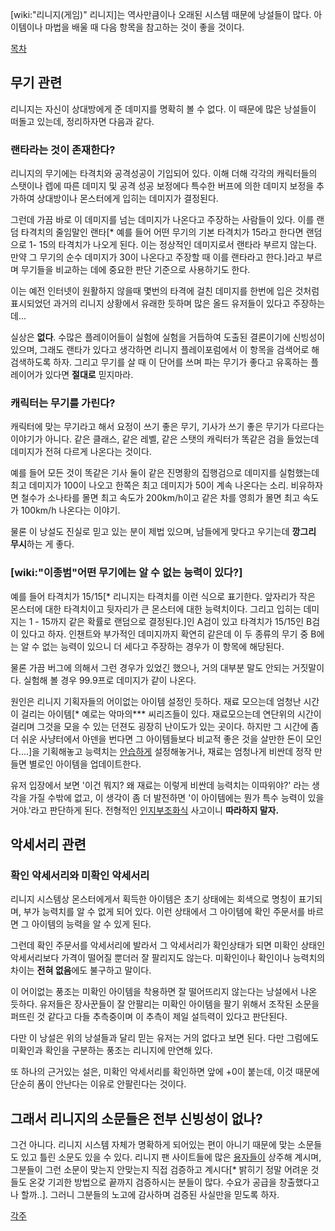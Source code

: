 [wiki:"리니지(게임)" 리니지]는 역사만큼이나 오래된 시스템 때문에 낭설들이 많다. 아이템이나 마법을 배울 때 다음 항목을 참고하는 것이 좋을 것이다.

[[목차]]
== 무기 관련 ==
리니지는 자신이 상대방에게 준 데미지를 명확히 볼 수 없다. 이 때문에 많은 낭설들이 떠돌고 있는데, 정리하자면 다음과 같다.

=== 랜타라는 것이 존재한다? ===
리니지의 무기에는 타격치와 공격성공이 기입되어 있다. 이해 더해 각각의 캐릭터들의 스탯이나 렙에 따른 데미지 및 공격 성공 보정에다 특수한 버프에 의한 데미지 보정을 추가하여 상대방이나 몬스터에게 입히는 데미지가 결정된다.

그런데 가끔 바로 이 데미지를 넘는 데미지가 나온다고 주장하는 사람들이 있다. 이를 랜덤 타격치의 줄임말인 랜타[* 예를 들어 어떤 무기의 기본 타격치가 15라고 한다면 랜덤으로 1- 15의 타격치가 나오게 된다. 이는 정상적인 데미지로서 랜타라 부르지 않는다. 만약 그 무기의 순수 데미지가 30이 나온다고 주장할 때 이를 랜타라고 한다.]라고 부르며 무기들을 비교하는 데에 중요한 판단 기준으로 사용하기도 한다.

이는 예전 인터넷이 원활하지 않을때 몇번의 타격에 걸친 데미지를 한번에 입은 것처럼 표시되었던 과거의 리니지 상황에서 유래한 듯하며 많은 올드 유저들이 있다고 주장하는데...

실상은 '''없다'''. 수많은 플레이어들이 실험에 실험을 거듭하여 도출된 결론이기에 신빙성이 있으며, 그래도  랜타가 있다고 생각하면 리니지 플레이포럼에서 이 항목을 검색어로 해 검색하도록 하자. 그리고 무기를 살 때 이 단어를 쓰며 파는 무기가 좋다고 유혹하는 플레이어가 있다면 '''절대로''' 믿지마라.

=== 캐릭터는 무기를 가린다? ===
캐릭터에 맞는 무기라고 해서 요정이 쓰기 좋은 무기, 기사가 쓰기 좋은 무기가 다르다는 이야기가 아니다. 같은 클래스, 같은 레벨, 같은 스탯의 캐릭터가 똑같은 검을 들었는데 데미지가 전혀 다르게 나온다는 것이다.

예를 들어 모든 것이 똑같은 기사 둘이 같은 진명황의 집행검으로 데미지를 실험했는데 최고 데미지가 100이 나오고 한쪽은 최고 데미지가 50이 계속 나온다는 소리. 비유하자면 철수가 소나타를 몰면 최고 속도가 200km/h이고 같은 차를 영희가 몰면 최고 속도가 100km/h 나온다는 이야기.

물론 이 낭설도 진실로 믿고 있는 분이 제법 있으며, 남들에게 맞다고 우기는데 '''깡그리 무시'''하는 게 좋다. 

=== [wiki:"이종범"어떤 무기에는 알 수 없는 능력이 있다?] ===
예를 들어 타격치가 15/15[* 리니지는 타격치를 이런 식으로 표기한다. 앞자리가 작은 몬스터에 대한 타격치이고 뒷자리가 큰 몬스터에 대한 능력치이다. 그리고 입히는 데미지는 1 - 15까지 같은 확률로 랜덤으로 결정된다.]인 A검이 있고 타격치가 15/15인 B검이 있다고 하자. 인챈트와 부가적인 데미지까지 확연히 같은데 이 두 종류의 무기 중 B에는 알 수 없는 능력이 있으니 더 세다고 주장하는 경우가 이 항목에 해당된다.

물론 가끔 버그에 의해서 그런 경우가 있었긴 했으나, 거의 대부분 말도 안되는 거짓말이다. 실험해 볼 경우 99.9프로 데미지가 같이 나온다. 

원인은 리니지 기획자들의 어이없는 아이템 설정인 듯하다. 재료 모으는데 엄청난 시간이 걸리는 아이템[* 예로는 악마의*** 씨리즈들이 있다. 재료모으는데 연단위의 시간이 걸리며 그것을 모을 수 있는 던젼도 굉장히 난이도가 있는 곳이다. 하지만 그 시간에 좀 더 쉬운 사냥터에서 아덴을 번다면 그 아이템들보다 비교적 좋은 것을 살만한 돈이 모인다....]을 기획해놓고 능력치는 [[안습]]하게 설정해놓거나, 재료는 엄청나게 비싼데 정작 만들면 별로인 아이템을 업데이트한다.

유저 입장에서 보면 '이건 뭐지? 왜 재료는 이렇게 비싼데 능력치는 이따위야?' 라는 생각을 가질 수밖에 없고, 이 생각이 좀 더 발전하면 '이 아이템에는 뭔가 특수 능력이 있을 거야.'라고 판단하게 된다. 전형적인 [[인지부조화]]식 사고이니 '''따라하지 말자.'''


== 악세서리 관련 ==
=== 확인 악세서리와 미확인 악세서리 ===
리니지 시스템상 몬스터에게서 획득한 아이템은 초기 상태에는 회색으로 명칭이 표기되며, 부가 능력치를 알 수 없게 되어 있다. 이런 상태에서 그 아이템에 확인 주문서를 바르면 그 아이템의 능력을 알 수 있게 된다.

그런데 확인 주문서를 악세서리에 발라서 그 악세서리가 확인상태가 되면 미확인 상태인 악세서리보다 가격이 떨어질 뿐더러 잘 팔리지도 않는다. 미확인이나 확인이나 능력치의 차이는 '''전혀 없음'''에도 불구하고 말이다.

이 어이없는 풍조는 미확인 아이템을 착용하면 잘 떨어뜨리지 않는다는 낭설에서 나온 듯하다. 유저들은 장사꾼들이 잘 안팔리는 미확인 아이템을 팔기 위해서 조작된 소문을 퍼뜨린 것 같다고 다들 추측중이며 이 추측이 제일 설득력이 있다고 판단된다.

다만 이 낭설은 위의 낭설들과 달리 믿는 유저는 거의 없다고 보면 된다. 다만 그럼에도 미확인과 확인을 구분하는 풍조는 리니지에 만연해 있다.

또 하나의 근거있는 설은, 미확인 악세서리를 확인하면 앞에 +0이 붙는데, 이것 때문에 단순히 폼이 안난다는 이유로 안팔린다는 것이다.

== 그래서 리니지의 소문들은 전부 신빙성이 없나? ==
그건 아니다. 리니지 시스템 자체가 명확하게 되어있는 편이 아니기 때문에 맞는 소문들도 있고 틀린 소문도 있을 수 있다. 리니지 팬 사이트들에 많은 [[용자]]들이 상주해 계시며, 그분들이 그런 소문이 맞는지 안맞는지 직접 검증하고 계시다[* 밝히기 정말 어려운 것들도 온갖 기괴한 방법으로 끝까지 검증하시는 분들이 많다. 수요가 공급을 창출했다고나 할까..]. 그러니 그분들의 노고에 감사하며 검증된 사실만을 믿도록 하자.

[[각주]]
